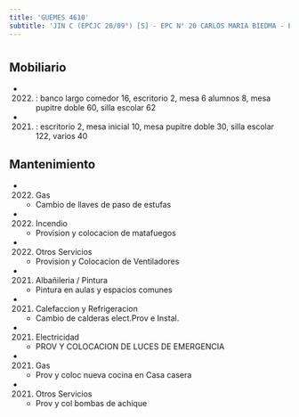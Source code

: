 ```yaml
---
title: 'GUEMES 4610'
subtitle: 'JIN C (EPCJC 20/09°) [S] - EPC N° 20 CARLOS MARIA BIEDMA - ESEA EN DANZA RAMICONE CURSO VOCACIONAL DE FOLKLORE N° 09'
---
```


#


## Mobiliario

*  (2022) : banco largo comedor 16, escritorio 2, mesa 6 alumnos 8, mesa pupitre doble 60, silla escolar 62 

*  (2021) : escritorio 2, mesa inicial 10, mesa pupitre doble 30, silla escolar 122, varios 40 





## Mantenimiento

*  (2022) Gas 
    + Cambio de llaves de paso de estufas

*  (2022) Incendio 
    + Provision y colocacion de matafuegos

*  (2022) Otros Servicios 
    + Provision y Colocacion de Ventiladores

*  (2021) Albañileria / Pintura 
    + Pintura en aulas y espacios comunes

*  (2021) Calefaccion y Refrigeracion 
    + Cambio de calderas elect.Prov e Instal.

*  (2021) Electricidad 
    + PROV Y COLOCACION DE LUCES DE EMERGENCIA

*  (2021) Gas 
    + Prov y coloc nueva cocina en Casa casera

*  (2021) Otros Servicios 
    + Prov y col bombas de achique




